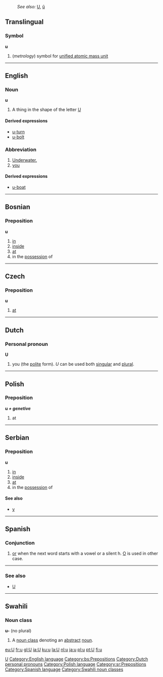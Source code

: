 :''See also:'' [[U]], [[û]]
[[Category:Latin letters|U]]
==Translingual==
===Symbol===
'''u'''
#(''metrology'') symbol for [[unified atomic mass unit]]
----

==English==
[[Category:English language]]
===Noun===
'''u'''
# A thing in the shape of the letter [[U]]

====Derived expressions====
*[[u-turn]]
*[[u-bolt]]

===Abbreviation===
# [[underwater|Underwater.]]
# [[you]]
====Derived expressions====
*[[u-boat]]

----

==Bosnian==
===Preposition===
'''u'''
#[[in]]
#[[inside]]
#[[at]]
#in the [[possession]] of
[[Category:bs:Prepositions]]

----

==Czech==
===Preposition===
'''u'''
#[[at]]

----

==Dutch==
[[Category:Dutch personal pronouns]]
===Personal pronoun===
'''U'''
# you (the [[polite]] form). ''U'' can be used both [[singular]] and [[plural]].

----

==Polish==
[[Category:Polish language]]
===Preposition===
'''u ''+ genetive'' '''
# at

----

==Serbian==
===Preposition===
'''u'''
#[[in]]
#[[inside]]
#[[at]]
#in the [[possession]] of
====See also====
*[[у#Serbian|у]]
[[Category:sr:Prepositions]]

----

==Spanish==
[[Category:Spanish language]]
===Conjunction===
# [[or]] when the next word starts with a vowel or a silent h. [[o|O]] is used in other case.
----

===See also===
*[[U]]

----
==Swahili==
===Noun class===
'''u-''' (no plural)
# A [[noun class]] denoting an [[abstract]] [[noun]].
[[Category:Swahili noun classes]]
[[eu:U]]
[[fr:u]]
[[gl:U]]
[[ia:U]]
[[ku:u]]
[[la:U]]
[[nl:u]]
[[ja:u]]
[[pl:u]]
[[pt:U]]
[[fi:u]]